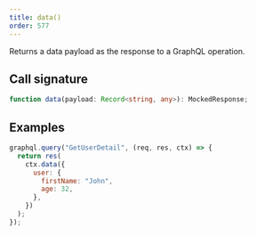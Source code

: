 ```yaml
---
title: data()
order: 577
---
```


Returns a data payload as the response to a GraphQL operation.

## Call signature

```ts
function data(payload: Record<string, any>): MockedResponse;
```

## Examples

```js showLineNumbers focusedLines=3-8
graphql.query("GetUserDetail", (req, res, ctx) => {
  return res(
    ctx.data({
      user: {
        firstName: "John",
        age: 32,
      },
    })
  );
});
```
